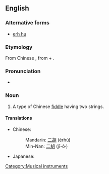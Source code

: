 ==English==
{{wikipedia}}

===Alternative forms===
* [[erh hu]]

===Etymology===
From Chinese {{term|二胡|lang=zh}}, from {{term|二||two|lang=zh}} + {{term|胡||fiddle; short for [[胡琴]], a family of Chinese vertical fiddles|lang=zh}}.

{{rfe|which Chinese?, transliterations}}

===Pronunciation===
* {{IPA|/ˈɜːhuː/}}

===Noun===
{{en-noun|erhu}}

# A type of Chinese [[fiddle]] having two strings.

====Translations====
{{trans-top|Chinese fiddle}}
* Chinese:
*: Mandarin: [[二胡]] (èrhú)
*: Min-Nan: [[二胡]] (jī-ô·)
{{trans-mid}}
* Japanese: {{t-|ja|二胡|tr=niko|sc=Jpan}}
{{trans-bottom}}

[[Category:Musical instruments]]